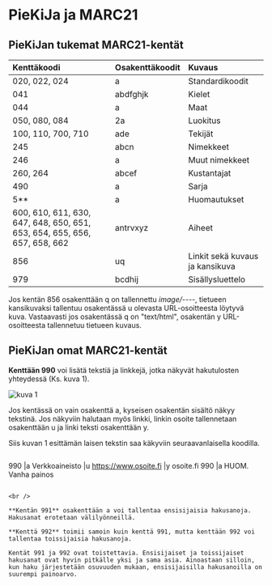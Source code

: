 # PieKiJa ja MARC21

## PieKiJan tukemat MARC21-kentät
| Kenttäkoodi | Osakenttäkoodit | Kuvaus |
| :- | :- | :--- |
| 020, 022, 024 | a | Standardikoodit |
| 041 | abdfghjk | Kielet |
| 044 | a | Maat |
| 050, 080, 084 | 2a | Luokitus |
| 100, 110, 700, 710 | ade | Tekijät |
| 245 | abcn | Nimekkeet |
| 246 | a | Muut nimekkeet |
| 260, 264 | abcef | Kustantajat |
| 490 | a | Sarja |
| 5** | a | Huomautukset |
| 600, 610, 611, 630, 647, 648, 650, 651, 653, 654, 655, 656, 657, 658, 662 | antrvxyz | Aiheet |
| 856 | uq | Linkit sekä kuvaus ja kansikuva |
| 979 | bcdhij | Sisällysluettelo |


Jos kentän 856 osakenttään q on tallennettu *image/----*, tietueen kansikuvaksi tallentuu osakentässä u olevasta URL-osoitteesta löytyvä kuva. Vastaavasti jos osakentässä q on "text/html", osakentän y URL-osoitteesta tallennetuu tietueen kuvaus.


## PieKiJan omat MARC21-kentät
**Kenttään 990** voi lisätä tekstiä ja linkkejä, jotka näkyvät hakutulosten yhteydessä (Ks. kuva 1).

![kuva 1](/docs/img/marc21-1.png)

Jos kentässä on vain osakenttä a, kyseisen osakentän sisältö näkyy tekstinä. Jos näkyviin halutaan myös linkki, linkin osoite tallennetaan osakenttään u ja linki teksti osakenttään y.

Siis kuvan 1 esittämän laisen tekstin saa käkyviin seuraavanlaisella koodilla.
>```marc21
990 |a Verkkoaineisto   |u https://www.osoite.fi   |y osoite.fi
990 |a HUOM. Vanha painos
```

<br />

**Kentän 991** osakenttään a voi tallentaa ensisijaisia hakusanoja. Hakusanat erotetaan välilyönneillä.

**Kenttä 992** toimii samoin kuin kenttä 991, mutta kenttään 992 voi tallentaa toissijaisia hakusanoja.

Kentät 991 ja 992 ovat toistettavia. Ensisijaiset ja toissijaiset hakusanat ovat hyvin pitkälle yksi ja sama asia. Ainoastaan silloin, kun haku järjestetään osuvuuden mukaan, ensisijaisilla hakusanoilla on suurempi painoarvo.